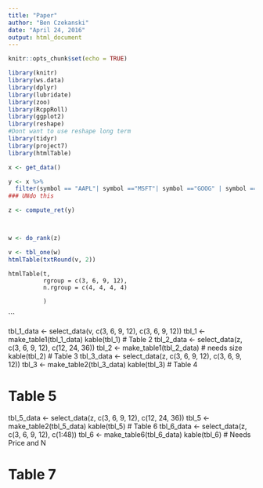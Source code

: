 ```yaml
---
title: "Paper"
author: "Ben Czekanski"
date: "April 24, 2016"
output: html_document
---
```


```r
knitr::opts_chunk$set(echo = TRUE)

library(knitr)
library(ws.data)
library(dplyr)
library(lubridate)
library(zoo)
library(RcppRoll)
library(ggplot2)
library(reshape)
#Dont want to use reshape long term
library(tidyr)
library(project7)
library(htmlTable)
```

```r
x <- get_data()

y <- x %>%
  filter(symbol == "AAPL"| symbol =="MSFT"| symbol =="GOOG" | symbol == "FSLR" | symbol == "AMZN" | symbol == "GAP" | symbol == "G.1" | symbol == "NSCN" | symbol == "NKE" | symbol == "NDAQ" | symbol == "PMI"| symbol == "ACS" | symbol == "ACV")
### UNdo this

z <- compute_ret(y)



w <- do_rank(z)

v <- tbl_one(w)
htmlTable(txtRound(v, 2))
```


    htmlTable(t,
              rgroup = c(3, 6, 9, 12),
              n.rgroup = c(4, 4, 4, 4)
              
              )

```


tbl_1_data <- select_data(v, c(3, 6, 9, 12), c(3, 6, 9, 12))
tbl_1 <- make_table1(tbl_1_data)
kable(tbl_1)
# Table 2
tbl_2_data <- select_data(z, c(3, 6, 9, 12), c(12, 24, 36))
tbl_2 <- make_table1(tbl_2_data)
# needs size
kable(tbl_2)
# Table 3
tbl_3_data <- select_data(z, c(3, 6, 9, 12), c(3, 6, 9, 12))
tbl_3 <- make_table2(tbl_3_data)
kable(tbl_3)
# Table 4



# Table 5
tbl_5_data <- select_data(z, c(3, 6, 9, 12), c(12, 24, 36))
tbl_5 <- make_table2(tbl_5_data)
kable(tbl_5)
# Table 6
tbl_6_data <- select_data(z, c(3, 6, 9, 12), c(1:48))
tbl_6 <- make_table6(tbl_6_data)
kable(tbl_6)
# Needs Price and N

# Table 7




